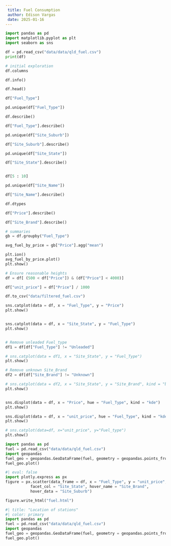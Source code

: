 ```yaml
---
 title: Fuel Consumption
 author: Edison Vargas
 date: 2025-01-16
---
```


```python
import pandas as pd
import matplotlib.pyplot as plt
import seaborn as sns

df = pd.read_csv("data/data/qld_fuel.csv")
print(df)


```

```python
# initial exploration
df.columns

df.info()

df.head()

df["Fuel_Type"]

pd.unique(df["Fuel_Type"])

df.describe()

df["Fuel_Type"].describe()

pd.unique(df["Site_Suburb"])

df["Site_Suburb"].describe()

pd.unique(df["Site_State"])

df["Site_State"].describe()


df[5 : 10]

pd.unique(df["Site_Name"])

df["Site_Name"].describe()

df.dtypes

df["Price"].describe()

df["Site_Brand"].describe()

```

```python
# summaries
gb = df.groupby("Fuel_Type")

avg_fuel_by_price = gb["Price"].agg("mean")

plt.ion()
avg_fuel_by_price.plot()
plt.show()

# Ensure reasonable heights
df = df[ (500 < df["Price"]) & (df["Price"] < 4000)]

df["unit_price"] = df["Price"] / 1000

df.to_csv("data/filtered_fuel.csv")

sns.catplot(data = df, x = "Fuel_Type", y = "Price")
plt.show()


sns.catplot(data = df, x = "Site_State", y = "Fuel_Type")
plt.show()


# Remove unleaded Fuel_type
df1 = df[df["Fuel_Type"] != "Unleaded"]

# sns.catplot(data = df1, x = "Site_State", y = "Fuel_Type")
plt.show()

# Remove unknown Site_Brand
df2 = df[df["Site_Brand"] != "Unknown"]

# sns.catplot(data = df2, x = "Site_State", y = "Site_Brand", kind = "bar")
plt.show()


sns.displot(data = df, x = "Price", hue = "Fuel_Type", kind = "kde")
plt.show()

sns.displot(data = df, x = "unit_price", hue = "Fuel_Type", kind = "kde")
plt.show()

# sns.catplot(data=df, x="unit_price", y="Fuel_type")
plt.show()
```

```python

import pandas as pd
fuel = pd.read_csv("data/data/qld_fuel.csv")
import geopandas 
fuel_geo = geopandas.GeoDataFrame(fuel, geometry = geopandas.points_from_xy(x = fuel.Site_Longitude, y = fuel.Site_Latitude)) 
fuel_geo.plot()

```

```python
#| eval: false
import plotly.express as px
figure = px.scatter(data_frame = df, x = "Fuel_Type", y = "unit_price", color = "Site_State",
           facet_col = "Site_State", hover_name = "Site_Brand",
           hover_data = "Site_Suburb")

figure.write_html("fuel.html")

```

```python
#| title: "Location of stations"
#| color: primary
import pandas as pd
fuel = pd.read_csv("data/data/qld_fuel.csv")
import geopandas 
fuel_geo = geopandas.GeoDataFrame(fuel, geometry = geopandas.points_from_xy(x = fuel.Site_Longitude, y = fuel.Site_Latitude)) 
fuel_geo.plot()
```